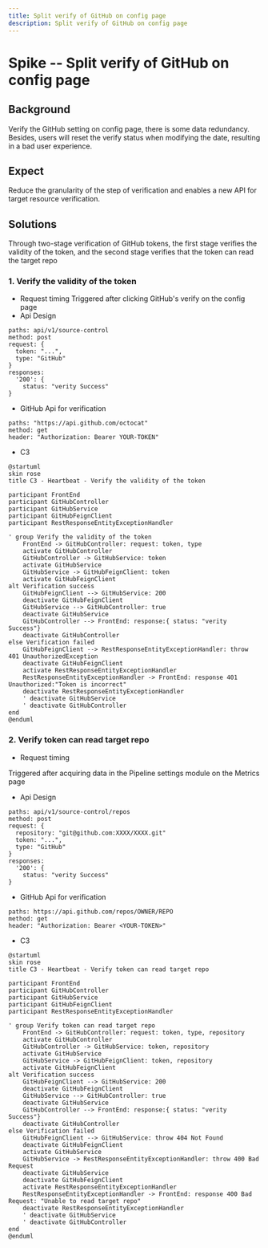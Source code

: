 ```yaml
---
title: Split verify of GitHub on config page
description: Split verify of GitHub on config page
---
```


# Spike -- Split verify of GitHub on config page

## Background

Verify the GitHub setting on config page, there is some data redundancy. Besides, users will reset the verify status when modifying the date, resulting in a bad user experience.

## Expect

Reduce the granularity of the step of verification and enables a new API for target resource verification.

## Solutions

Through two-stage verification of GitHub tokens, the first stage verifies the validity of the token, and the second stage verifies that the token can read the target repo

### 1. Verify the validity of the token

- Request timing
Triggered after clicking GitHub's verify on the config page
- Api Design
```
paths: api/v1/source-control
method: post
request: {
  token: "...",
  type: "GitHub"
}
responses:
  '200': {
    status: "verity Success"
}
```
- GitHub Api for verification
```
paths: "https://api.github.com/octocat"
method: get
header: "Authorization: Bearer YOUR-TOKEN"
```
- C3
```plantuml
@startuml
skin rose
title C3 - Heartbeat - Verify the validity of the token

participant FrontEnd
participant GitHubController
participant GitHubService
participant GitHubFeignClient
participant RestResponseEntityExceptionHandler

' group Verify the validity of the token
    FrontEnd -> GitHubController: request: token, type
    activate GitHubController
    GitHubController -> GitHubService: token
    activate GitHubService
    GitHubService -> GitHubFeignClient: token
    activate GitHubFeignClient
alt Verification success
    GitHubFeignClient --> GitHubService: 200
    deactivate GitHubFeignClient
    GitHubService --> GitHubController: true
    deactivate GitHubService
    GitHubController --> FrontEnd: response:{ status: "verity Success"}
    deactivate GitHubController
else Verification failed
    GitHubFeignClient --> RestResponseEntityExceptionHandler: throw 401 UnauthorizedException
    deactivate GitHubFeignClient
    activate RestResponseEntityExceptionHandler
    RestResponseEntityExceptionHandler -> FrontEnd: response 401 Unauthorized:"Token is incorrect"
    deactivate RestResponseEntityExceptionHandler
    ' deactivate GitHubService
    ' deactivate GitHubController
end
@enduml
```

### 2. Verify token can read target repo
- Request timing

Triggered after acquiring data in the Pipeline settings module on the Metrics page

- Api Design
```
paths: api/v1/source-control/repos
method: post
request: {
  repository: "git@github.com:XXXX/XXXX.git"
  token: "...",
  type: "GitHub"
}
responses:
  '200': {
    status: "verity Success"
}
```
- GitHub Api for verification
```
paths: https://api.github.com/repos/OWNER/REPO
method: get
header: "Authorization: Bearer <YOUR-TOKEN>"
```
- C3
```plantuml
@startuml
skin rose
title C3 - Heartbeat - Verify token can read target repo

participant FrontEnd
participant GitHubController
participant GitHubService
participant GitHubFeignClient
participant RestResponseEntityExceptionHandler

' group Verify token can read target repo
    FrontEnd -> GitHubController: request: token, type, repository
    activate GitHubController
    GitHubController -> GitHubService: token, repository
    activate GitHubService
    GitHubService -> GitHubFeignClient: token, repository
    activate GitHubFeignClient
alt Verification success
    GitHubFeignClient --> GitHubService: 200
    deactivate GitHubFeignClient
    GitHubService --> GitHubController: true
    deactivate GitHubService
    GitHubController --> FrontEnd: response:{ status: "verity Success"}
    deactivate GitHubController
else Verification failed
    GitHubFeignClient --> GitHubService: throw 404 Not Found
    deactivate GitHubFeignClient
    activate GitHubService
    GitHubService -> RestResponseEntityExceptionHandler: throw 400 Bad Request
    deactivate GitHubService
    deactivate GitHubFeignClient
    activate RestResponseEntityExceptionHandler
    RestResponseEntityExceptionHandler -> FrontEnd: response 400 Bad Request: "Unable to read target repo"
    deactivate RestResponseEntityExceptionHandler
    ' deactivate GitHubService
    ' deactivate GitHubController
end
@enduml
```
